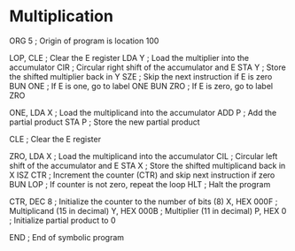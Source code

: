 # Multiplication
ORG 5       ; Origin of program is location 100

LOP, CLE      ; Clear the E register
LDA Y         ; Load the multiplier into the accumulator
CIR           ; Circular right shift of the accumulator and E
STA Y         ; Store the shifted multiplier back in Y
SZE           ; Skip the next instruction if E is zero
BUN ONE       ; If E is one, go to label ONE
BUN ZRO       ; If E is zero, go to label ZRO

ONE, LDA X    ; Load the multiplicand into the accumulator
ADD P         ; Add the partial product
STA P         ; Store the new partial product

CLE           ; Clear the E register

ZRO, LDA X    ; Load the multiplicand into the accumulator
CIL           ; Circular left shift of the accumulator and E
STA X         ; Store the shifted multiplicand back in X
ISZ CTR       ; Increment the counter (CTR) and skip next instruction if zero
BUN LOP       ; If counter is not zero, repeat the loop
HLT           ; Halt the program

CTR, DEC 8    ; Initialize the counter to the number of bits (8)
X, HEX 000F   ; Multiplicand (15 in decimal)
Y, HEX 000B   ; Multiplier (11 in decimal)
P, HEX 0      ; Initialize partial product to 0

END           ; End of symbolic program
